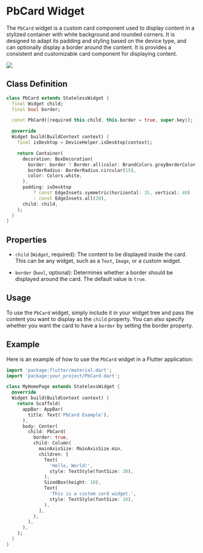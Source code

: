 # PbCard Widget

The `PbCard` widget is a custom card component used to display content in a stylized container with white background and rounded corners. It is designed to adapt its padding and styling based on the device type, and can optionally display a border around the content. It is provides a consistent and customizable card component for displaying content.

<img src="/assets/logo.png"/>

## Class Definition

```dart
class PbCard extends StatelessWidget {
  final Widget child;
  final bool border;

  const PbCard({required this.child, this.border = true, super.key});

  @override
  Widget build(BuildContext context) {
    final isDesktop = DeviceHelper.isDesktop(context);

    return Container(
      decoration: BoxDecoration(
        border: border ? Border.all(color: BrandColors.greyBorderColor, width: 1) : null,
        borderRadius: BorderRadius.circular(15),
        color: Colors.white,
      ),
      padding: isDesktop
          ? const EdgeInsets.symmetric(horizontal: 35, vertical: 40)
          : const EdgeInsets.all(20),
      child: child,
    );
  }
}
```

## Properties

- `child` (`Widget`, required): The content to be displayed inside the card. This can be any widget, such as a `Text`, `Image`, or a custom widget.

- `border` (`bool`, optional): Determines whether a border should be displayed around the card. The default value is `true`.

## Usage

To use the `PbCard` widget, simply include it in your widget tree and pass the content you want to display as the `child` property. You can also specify whether you want the card to have a `border` by setting the border property.

## Example

Here is an example of how to use the `PbCard` widget in a Flutter application:

```dart
import 'package:flutter/material.dart';
import 'package:your_project/PbCard.dart';

class MyHomePage extends StatelessWidget {
  @override
  Widget build(BuildContext context) {
    return Scaffold(
      appBar: AppBar(
        title: Text('PbCard Example'),
      ),
      body: Center(
        child: PbCard(
          border: true,
          child: Column(
            mainAxisSize: MainAxisSize.min,
            children: [
              Text(
                'Hello, World!',
                style: TextStyle(fontSize: 20),
              ),
              SizedBox(height: 10),
              Text(
                'This is a custom card widget.',
                style: TextStyle(fontSize: 16),
              ),
            ],
          ),
        ),
      ),
    );
  }
}
```